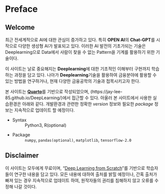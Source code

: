 # Preface {.unnumbered}

## Welcome

최근 전세계적으로 AI에 대한 관심이 증가하고 있다. 특히 **OPEN AI**의 **Chat-GPT**를 시작으로 다양한 생성형 AI가 발표되고 있다.
이러한 AI 발전의 기초가되는 기술은 Deeplearning으로 Data에서 사람이 찾을 수 없는 Pattern을 기계를 활용하기 위한 기술이다.

이 사이트는 날로 중요해지는 **Deeplearning**에 대한 기초적인 이해부터 구현까지 학습하는 과정을 담고 있다. 나아가 **Deeplearning**기술을 활용하여 금융분야에 활용할 수 있는 방법을 연구하거나, 현재 다양한 금융공학의 기술과 접목시키고자 한다.

::: {.callout-note}
본 사이트는 **[Quarto](https://quarto.org/)**를 기반으로 작성되었으며, (https://jay-lee-85.github.io/DeepLearning/)에서 접근할 수 있다.
아울러 본 사이트에서 사용한 실습환경은 아래와 같다. 개발환경과 관련한 정확한 *version* 정보와 필요한 *package* 정보는 지속적으로 업데이트 할 예정이다.

*   Syntax
: Python3, R(optional)
*   Package
: `numpy`, `pandas(optional)`, `matplotlib`, `tensorflow-2.0`
:::

## Disclaimer

이 사이트는 모두에게 무료이며, "[Deep Learning from Scratch](https://github.com/ahn-github/saito-goki)"를 기반으로 학습자들이 연구한 내용을 담고 있다. 모든 내용에 대하여 출처를 밝힐 예정이나, 간혹 출처가 빠져 있는 경우 지속적으로 업데이트 하여, 원작자들의 권리를 침해하지 않고 오류를 수정해 나갈 것이다.
